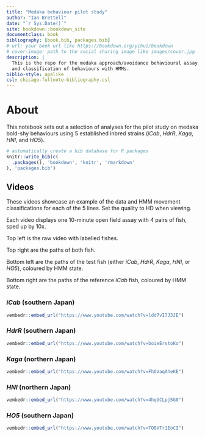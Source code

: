 ```yaml
--- 
title: "Medaka behaviour pilot study"
author: "Ian Brettell"
date: "`r Sys.Date()`"
site: bookdown::bookdown_site
documentclass: book
bibliography: [book.bib, packages.bib]
# url: your book url like https://bookdown.org/yihui/bookdown
# cover-image: path to the social sharing image like images/cover.jpg
description: |
  This is the repo for the medaka approach/avoidance behavioural assay,
  and classification of behaviours with HMMs.
biblio-style: apalike
csl: chicago-fullnote-bibliography.csl
---
```


# About

This notebook sets out a selection of analyses for the pilot study on medaka bold-shy behaviours using 5 established inbred strains (*iCab*, *HdrR*, *Kaga*, *HNI*, and *HO5*).

```r
# automatically create a bib database for R packages
knitr::write_bib(c(
  .packages(), 'bookdown', 'knitr', 'rmarkdown'
), 'packages.bib')
```

## Videos

These videos showcase an example of the data and HMM movement classifications for each of the 5 lines. Set the quality to HD when viewing.

Each video displays one 10-minute open field assay with 4 pairs of fish, sped up by 10x.

Top left is the raw video with labelled fishes.

Top right are the paths of both fish.

Bottom left are the paths of the test fish (either *iCab*, *HdrR*, *Kaga*, *HNI*, or *HO5*), coloured by HMM state.

Bottom right are the paths of the reference *iCab* fish, coloured by HMM state.

### *iCab* (southern Japan)

```r
vembedr::embed_url("https://www.youtube.com/watch?v=ldd7vI7J3JE")
```

### *HdrR* (southern Japan)

```r
vembedr::embed_url("https://www.youtube.com/watch?v=boieErstoKo")
```

### *Kaga* (northern Japan)

```r
vembedr::embed_url("https://www.youtube.com/watch?v=FhOVaqAheKE")
```

### *HNI* (northern Japan)

```r
vembedr::embed_url("https://www.youtube.com/watch?v=4hqGCLpj5G0")
```

### *HO5* (southern Japan)

```r
vembedr::embed_url("https://www.youtube.com/watch?v=TO0VTr1EoCI")
```
